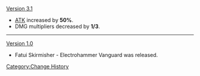 [[Version 3.1]]
* [[ATK]] increased by '''50%'''.
* DMG multipliers decreased by '''1/3'''.
----
[[Version 1.0]]
* Fatui Skirmisher - Electrohammer Vanguard was released.
<noinclude>[[Category:Change History]]</noinclude>